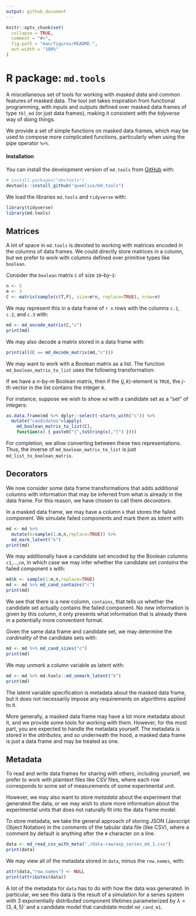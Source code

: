 ```yaml
---
output: github_document
---
```


<!-- README.md is generated from README.Rmd. Please edit that file -->

```r
knitr::opts_chunk$set(
  collapse = TRUE,
  comment = "#>",
  fig.path = "man/figures/README-",
  out.width = "100%"
)
```

R package: `md.tools`
=====================

<!-- badges: start -->
<!-- badges: end -->

A miscellaneous set of tools for working with *masked data* and common
features of masked data.
The tool set takes inspiration from functional programming, with inputs and
outputs defined over masked data frames of type `tbl_md` (or just data frames),
making it consistent with the *tidyverse* way of doing things.

We provide a set of simple functions on masked data frames, which
may be used to compose more complicated functions, particularly when using
the pipe operator `%>%`.

#### Installation

You can install the development version of `md.tools` from
[GitHub](https://github.com/queelius/md.tools) with:

```r
# install.packages("devtools")
devtools::install_github("queelius/md.tools")
```

We load the libraries `md.tools` and `tidyverse` with:
```r
library(tidyverse)
library(md.tools)
```

## Matrices
A lot of space in `md.tools` is devoted to working with matrices encoded in
the columns of data frames.
We could directly store matrices in a column, but we prefer to work with columns
defined over primitive types like `boolean`.

Consider the `boolean` matrix `C` of size `10`-by-`3`:
```r
n <- 5
m <- 3
C <- matrix(sample(c(T,F), size=m*n, replace=TRUE), nrow=n)
```

We may represent this in a data frame of `r n` rows with the columns `c.1`,
`c.2`, and `c.3` with:
```r
md <- md_encode_matrix(C,"c")
print(md)
```

We may also decode a matrix stored in a data frame with:
```r
print(all(C == md_decode_matrix(md,"c")))
```

We may want to work with a Boolean matrix as a list.
The function `md_boolean_matrix_to_list` uses the following transformation:

  If we have a $n$-by-$m$ Boolean matrix, then if
  the $(j,k)$-element is `TRUE`, the $j$-th vector in the
  list contains the integer $k$.

For instance, suppose we wish to show `md` with a candidate set
as a "set" of integers:
```r
as.data.frame(md %>% dplyr::select(-starts_with("c")) %>%
  mutate("candidates"=lapply(
    md_boolean_matrix_to_list(C),
    function(x) { paste0("{",toString(x),"}") })))
```

For completion, we allow converting between these two representations.
Thus, the inverse of `md_boolean_matrix_to_list` is just
`md_list_to_boolean_matrix`.

## Decorators
We now consider some data frame transformations that adds
additional columns with information that may be
inferred from what is already in the data frame.
For this reason, we have chosen to call them *decorators*.

In a masked data frame, we may have a column `k` 
that stores the failed component.
We simulate failed components and mark them
as *latent* with:
```r
md <- md %>%
  mutate(k=sample(1:m,n,replace=TRUE)) %>%
  md_mark_latent("k")
print(md)
```

We may additionally have a candidate set encoded by
the Boolean columns `c1`,...,`cm`, in which case
we may infer whether the candidate set *contains*
the failed component `k` with:

```r
md$k <- sample(1:m,n,replace=TRUE)
md <- md %>% md_cand_contains("c")
print(md)
```

We see that there is a new column, `contains`, that
tells us whether the candidate set actually contains
the failed component.
No new information is given by this column, it only
presents what information that is already there in
a potentially more conventient format.

Given the same data frame and candidate set, we may
determine the *cardinality* of the candidate sets with:
```r
md <- md %>% md_cand_sizes("c")
print(md)
```

We may *unmark* a column variable as latent with:
```r
md <- md %>% md.tools::md_unmark_latent("k")
print(md)
```

The latent variable specification is metadata about
the masked data frame, but it does not necessarily
impose any requirements on algorithms applied to it.

More generally, a masked data frame may have a lot
more metadata about it, and we provide some tools
for working with them.
However, for the most part, you are expected to
handle the metadata yourself.
The metadata is stored in the *attributes*, and so
underneath the hood, a masked data frame is just
a data frame and may be treated as one.

## Metadata
To read and write data frames for sharing with others,
including yourself, we prefer to work with plaintext
files like CSV files, where each row corresponds to
some set of measurements of some experimental unit.

However, we may also want to store *metadata* about the experiment that
generated the data, or we may wish to store more information about the
experimental units that does not naturally fit into the data frame model.

To store metadata, we take the general approach of storing JSON (Javscript
Object Notation) in the *comments* of the tabular data file (like CSV), where
a comment by default is anything after the `#` character on a line.

```r
data <- md_read_csv_with_meta("./data-raw/exp_series_md_1.csv")
print(data)
```

We may view all of the metadata stored in `data`, minus the `row.names`, with:
```r
attr(data,"row.names") <- NULL
print(attributes(data))
```

A lot of the metadata for `data` has to do with how the data was generated.
In particular, we see this data is the result of a simulation
for a series system with 3 exponentially distributed component lifetimes
parameterized by $\lambda = (3,4,5)'$ and a candidate model that
candidate model `md_cand_m1`.
